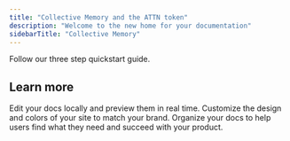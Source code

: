 ```yaml
---
title: "Collective Memory and the ATTN token"
description: "Welcome to the new home for your documentation"
sidebarTitle: "Collective Memory"
---
```


<Card title="Get the Collective Memory app" icon="mobile" horizontal="false" href="/attn-token">
  Follow our three step quickstart guide.
</Card>

## Learn more

<Columns cols={2}>
  <Card title="The ATTN token" icon="coin-blank" href="/attn-token">
    Edit your docs locally and preview them in real time.
  </Card>
  <Card title="Collective Memory Q+A" icon="palette" href="/guides/staking-attn">
    Customize the design and colors of your site to match your brand.
  </Card>
  <Card title="Cash out your ATTNs" icon="map" href="/guides/cash-out">
    Organize your docs to help users find what they need and succeed with your product.
  </Card>
</Columns>

## 